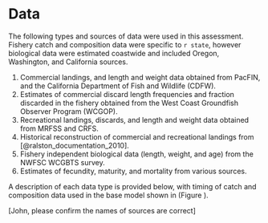 # Data
The following types and sources of data were used in this assessment. Fishery catch and composition data were specific to `r state`, however biological data were estimated coastwide and included Oregon, Washington, and California sources. 

1. Commercial landings, and length and weight data obtained from PacFIN, and the California Department of Fish and Wildlife (CDFW).
2. Estimates of commercial discard length frequencies and fraction discarded in the fishery obtained from the West Coast Groundfish Observer Program (WCGOP).
3. Recreational landings, discards, and length and weight data obtained from MRFSS and CRFS. 
4. Historical reconstruction of commercial and recreational landings from [@ralston_documentation_2010].
5. Fishery independent biological data (length, weight, and age) from the NWFSC WCGBTS survey.
6. Estimates of fecundity, maturity, and mortality from various sources.

A description of each data type is provided below, with timing of catch and composition data used in the base model shown in (Figure \ref{fig:data-plot}).

[John, please confirm the names of sources are correct]